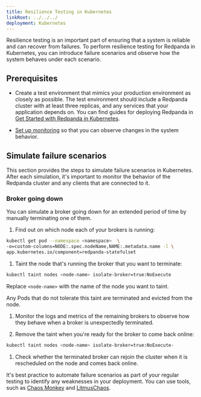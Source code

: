 ```yaml
---
title: Resilience Testing in Kubernetes
linkRoot: ../../../
deployment: Kubernetes
---
```


<head>
    <meta name="title" content="Resilience Testing in Kubernetes | Redpanda Docs"/>
    <meta name="description" content="Resilience testing is an important part of ensuring that a system is reliable and can recover from failures. To perform resilience testing for Redpanda in Kubernetes, you can introduce failures and observe how the system behaves under each failure scenario."/>
    <link rel="canonical" href="https://docs.redpanda.com/docs/manage/kubernetes/resilience-testing" />
</head>

Resilience testing is an important part of ensuring that a system is reliable and can recover from failures. To perform resilience testing for Redpanda in Kubernetes, you can introduce failure scenarios and observe how the system behaves under each scenario.

## Prerequisites

- Create a test environment that mimics your production environment as closely as possible. The test environment should include a Redpanda cluster with at least three replicas, and any services that your application depends on. You can find guides for deploying Redpanda in [Get Started with Redpanda in Kubernetes](../../../deploy/deployment-option/self-hosted/kubernetes/get-started-dev).

- [Set up monitoring](../monitor) so that you can observe changes in the system behavior.

## Simulate failure scenarios

This section provides the steps to simulate failure scenarios in Kubernetes. After each simulation, it's important to monitor the behavior of the Redpanda cluster and any clients that are connected to it.

### Broker going down

You can simulate a broker going down for an extended period of time by manually terminating one of them.

1. Find out on which node each of your brokers is running:

  ```bash
  kubectl get pod --namespace <namespace>  \
  -o=custom-columns=NODE:.spec.nodeName,NAME:.metadata.name -l \
  app.kubernetes.io/component=redpanda-statefulset
  ```

1. Taint the node that's running the broker that you want to terminate:

  ```bash
  kubectl taint nodes <node-name> isolate-broker=true:NoExecute
  ```

  Replace `<node-name>` with the name of the node you want to taint.

  Any Pods that do not tolerate this taint are terminated and evicted from the node.

1. Monitor the logs and metrics of the remaining brokers to observe how they behave when a broker is unexpectedly terminated.

1. Remove the taint when you're ready for the broker to come back online:

  ```bash
  kubectl taint nodes <node-name> isolate-broker=true:NoExecute-
  ```

1. Check whether the terminated broker can rejoin the cluster when it is rescheduled on the node and comes back online.

It's best practice to automate failure scenarios as part of your regular testing to identify any weaknesses in your deployment. You can use tools, such as [Chaos Monkey](https://netflix.github.io/chaosmonkey/) and [LitmusChaos](https://docs.litmuschaos.io/docs/getting-started/installation/).